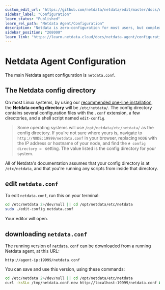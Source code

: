 ```yaml
---
custom_edit_url: "https://github.com/netdata/netdata/edit/master/docs/netdata-agent/configuration.md"
sidebar_label: "Configuration"
learn_status: "Published"
learn_rel_path: "Netdata Agent/Configuration"
description: "Netdata is zero-configuration for most users, but complex infrastructures may require you to tweak some of the Agent's granular settings."
sidebar_position: "208000"
learn_link: "https://learn.netdata.cloud/docs/netdata-agent/configuration/configuration"
---
```


# Netdata Agent Configuration

The main Netdata agent configuration is `netdata.conf`.

## The Netdata config directory

On most Linux systems, by using our [recommended one-line
installation](/docs/netdata-agent/installation#install-on-linux-with-one-line-installer), the **Netdata config
directory** will be `/etc/netdata/`. The config directory contains several configuration files with the `.conf` extension, a
few directories, and a shell script named `edit-config`.

> Some operating systems will use `/opt/netdata/etc/netdata/` as the config directory. If you're not sure where yours
> is, navigate to `http://NODE:19999/netdata.conf` in your browser, replacing `NODE` with the IP address or hostname of
> your node, and find the `# config directory = ` setting. The value listed is the config directory for your system.

All of Netdata's documentation assumes that your config directory is at `/etc/netdata`, and that you're running any scripts from inside that directory.


## edit `netdata.conf`

To edit `netdata.conf`, run this on your terminal:

```bash
cd /etc/netdata 2>/dev/null || cd /opt/netdata/etc/netdata
sudo ./edit-config netdata.conf
```

Your editor will open.

## downloading `netdata.conf`

The running version of `netdata.conf` can be downloaded from a running Netdata agent, at this URL:

```
http://agent-ip:19999/netdata.conf
```

You can save and use this version, using these commands:

```bash
cd /etc/netdata 2>/dev/null || cd /opt/netdata/etc/netdata
curl -ksSLo /tmp/netdata.conf.new http://localhost:19999/netdata.conf && sudo mv -i /tmp/netdata.conf.new netdata.conf 
```


